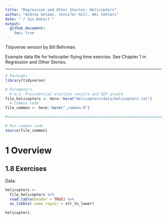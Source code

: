 ```yaml
---
title: "Regression and Other Stories: Helicopters"
author: "Andrew Gelman, Jennifer Hill, Aki Vehtari"
date: "`r Sys.Date()`"
output:
  github_document:
    toc: true
---
```

Tidyverse version by Bill Behrman.

Example data file for helicopter flying time exercise. See Chapter
1 in Regression and Other Stories.

-------------

```r
# Packages
library(tidyverse)

# Parameters
  # U.S. Presidential election results and GDP growth
file_helicopters <- here::here("Helicopters/data/helicopters.txt")
  # Common code
file_common <- here::here("_common.R")

#===============================================================================

# Run common code
source(file_common)
```

# 1 Overview

## 1.8 Exercises

Data.

```r
helicopters <- 
  file_helicopters %>% 
  read.table(header = TRUE) %>% 
  as_tibble(.name_repair = str_to_lower)

helicopters
```

